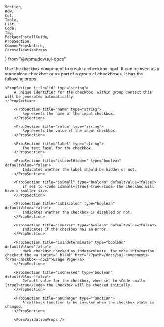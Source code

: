 	Section, 
	Row, 
	Col, 
	Table, 
	List, 
	Code, 
	Tag, 
	PackageInstallGuide, 
	PropSection, 
	CommonPropsNotice,
	FormValidationProps
} from "@wpmudev/sui-docs"

<PackageInstallGuide packageName="@wpmudev/sui-checkbox" />

<Section title="Checkbox Props" border={true}>
	Use the <Code>Checkbox</Code> component to create a checkbox input. It can be used as a standalone checkbox or as part of a group of checkboxes. It has the following props:

	<PropSection title="id" type="string">
    	A unique identifier for the checkbox, within group context this will be generated automatically.
    </PropSection>

		<PropSection title="name" type="string">
    		Represents the name of the input checkbox.
    	</PropSection>

		<PropSection title="value" type="string">
    		Represents the value of the input checkbox.
    	</PropSection>

    	<PropSection title="label" type="string">
    		The text label for the checkbox.
    	</PropSection>

		<PropSection title="isLabelHidden" type="boolean" defaultValue="false">
    		Indicates whether the label should be hidden or not.
    	</PropSection>

		<PropSection title="isSmall" type="boolean" defaultValue="false">
    		if set to <Code isSmall={true}>true</Code> the checkbox will have a smaller size.
    	</PropSection>

		<PropSection title="isDisabled" type="boolean" defaultValue="false">
    		Indicates whether the checkbox is disabled or not.
    	</PropSection>

		<PropSection title="isError" type="boolean" defaultValue="false">
    		Indicates if the checkbox has an error.
    	</PropSection>

		<PropSection title="isIndeterminate" type="boolean" defaultValue="false">
    		Mark checkbox checked as indeterminate, for more information checkout the <a target="_blank" href="/?path=/docs/sui-components-forms-checkbox--docs">Usage Page</a>
    	</PropSection>

		<PropSection title="isChecked" type="boolean" defaultValue="false">
    		Default value for the checkbox, when set to <Code small={true}>true</Code> the Checkbox will be checked initially.
    	</PropSection>

		<PropSection title="onChange" type="function">
    		A callback function to be invoked when the checkbox state is changed.
    	</PropSection>

		<FormValidationProps />
</Section>

<CommonPropsNotice />
